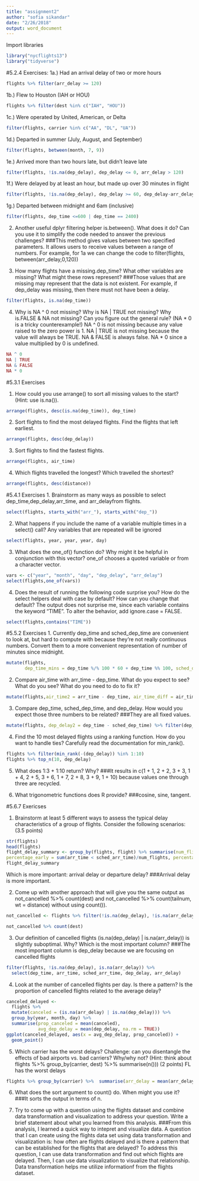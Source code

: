 ```yaml
---
title: "assignment2"
author: "sofia sikandar"
date: "2/26/2018"
output: word_document
---
```

Import libraries 
```r
library("nycflights13")
library("tidyverse")
```
#5.2.4 Exercises:
1a.)	Had an arrival delay of two or more hours
```r
flights %>% filter(arr_delay >= 120)
```

1b.)	Flew to Houston (IAH or HOU)
```r
flights %>% filter(dest %in% c("IAH", "HOU"))
```

1c.)	Were operated by United, American, or Delta
```r
filter(flights, carrier %in% c("AA", "DL", "UA"))
```

1d.)	Departed in summer (July, August, and September)
```r
filter(flights, between(month, 7, 9))
```

1e.)	Arrived more than two hours late, but didn’t leave late
```r
filter(flights, !is.na(dep_delay), dep_delay <= 0, arr_delay > 120)
```

1f.)	Were delayed by at least an hour, but made up over 30 minutes in flight
```r
filter(flights, !is.na(dep_delay), dep_delay >= 60, dep_delay-arr_delay > 30)
```

1g.)	Departed between midnight and 6am (inclusive)
```r
filter(flights, dep_time <=600 | dep_time == 2400)
```

2.	Another useful dplyr filtering helper is.between(). What does it do? Can you use it to simplify the code needed to answer the previous challenges?
###This method gives values between two specified parameters. It allows users to receive values between a range of numbers. For example, for 1a we can change the code to filter(flights, between(arr_delay,0,120))

3.	How many flights have a missing.dep_time? What other variables are missing? What might these rows represent?
###Those values that are missing may represent that the data is not existent. For example, if dep_delay was missing, then there must not have been a delay.
```r
filter(flights, is.na(dep_time))
```

4.	Why is NA ^ 0 not missing? Why is NA | TRUE not missing? Why is.FALSE & NA not missing? Can you figure out the general rule? (NA * 0 is a tricky counterexample!)
NA ^ 0 is not missing because any value raised to the zero power is 1. NA | TRUE is not missing because the value will always be TRUE. NA & FALSE is always false. NA * 0 since a value multiplied by 0 is undefined. 
```r
NA ^ 0 
NA | TRUE 
NA & FALSE 
NA * 0 
```
#5.3.1 Exercises

1.	How could you use arrange() to sort all missing values to the start? (Hint: use is.na()).
```r
arrange(flights, desc(is.na(dep_time)), dep_time)
```

2.	Sort flights to find the most delayed flights. Find the flights that left earliest.
```r
arrange(flights, desc(dep_delay))
```

3.	Sort flights to find the fastest flights.
```r
arrange(flights, air_time)
```

4.	Which flights travelled the longest? Which travelled the shortest?
```r
arrange(flights, desc(distance))
```

#5.4.1 Exercises
1.	Brainstorm as many ways as possible to select dep_time,dep_delay,arr_time, and arr_delayfrom flights.
```r
select(flights, starts_with("arr_"), starts_with("dep_"))
```

2.	What happens if you include the name of a variable multiple times in a select() call?
Any variables that are repeated will be ignored
```r
select(flights, year, year, year, day)
```

3.	What does the one_of() function do? Why might it be helpful in conjunction with this vector?
one_of chooses a quoted variable or from a character vector.
```r
vars <- c("year", "month", "day", "dep_delay", "arr_delay")
select(flights,one_of(vars))
```

4.	Does the result of running the following code surprise you? How do the select helpers deal with case by default? How can you change that default?
The output does not surprise me, since each variable contains the keyword "TIME". To alter the behavior, add ignore.case = FALSE. 
```r
select(flights,contains("TIME"))
```

#5.5.2 Exercises
1.	Currently dep_time and sched_dep_time are convenient to look at, but hard to compute with because they’re not really continuous numbers. Convert them to a more convenient representation of number of minutes since midnight.
```r
mutate(flights,
       dep_time_mins = dep_time %/% 100 * 60 + dep_time %% 100, sched_dep_time_mins = sched_dep_time %/% 100 * 60 + sched_dep_time %% 100) %>% select(dep_time, dep_time_mins, sched_dep_time, sched_dep_time_mins)
```

2.	Compare air_time with arr_time - dep_time. What do you expect to see? What do you see? What do you need to do to fix it?
```r
mutate(flights,air_time2 = arr_time - dep_time, air_time_diff = air_time2 - air_time) %>% filter(air_time_diff != 0) %>% select(air_time, air_time2, dep_time, arr_time, dest)
```

3.	Compare dep_time, sched_dep_time, and dep_delay. How would you expect those three numbers to be related?
###They are all fixed values. 
```r
mutate(flights, dep_delay2 = dep_time - sched_dep_time) %>% filter(dep_delay2 != dep_delay) %>% select(dep_time, sched_dep_time, dep_delay, dep_delay2)
```

4.	Find the 10 most delayed flights using a ranking function. How do you want to handle ties? Carefully read the documentation for min_rank().
```r
flights %>% filter(min_rank(-(dep_delay)) %in% 1:10)
flights %>% top_n(10, dep_delay)
```

5.	What does 1:3 + 1:10 return? Why?
###It results in c(1 + 1, 2 + 2, 3 + 3, 1 + 4, 2 + 5, 3 + 6, 1 + 7, 2 + 8, 3 + 9, 1 + 10) because values one through three are recycled. 

6.	What trigonometric functions does R provide?
###cosine, sine, tangent. 

#5.6.7 Exericses

1.	Brainstorm at least 5 different ways to assess the typical delay characteristics of a group of flights. Consider the following scenarios: (3.5 points)
```r
str(flights)
head(flights)
flight_delay_summary <- group_by(flights, flight) %>% summarise(num_flights = n(), percentage_on_time = sum(arr_time == sched_arr_time)/num_flights,
percentage_early = sum(arr_time < sched_arr_time)/num_flights, percentage_15_mins_early = sum(sched_arr_time - arr_time == 15)/num_flights, percentage_late = sum(arr_time > sched_arr_time)/num_flights,percentage_15_mins_late = sum(arr_time - sched_arr_time == 15)/num_flights, percentage_2_hours_late = sum(arr_time - sched_arr_time == 120)/num_flights)
flight_delay_summary
```

Which is more important: arrival delay or departure delay?
###Arrival delay is more important.

2.	Come up with another approach that will give you the same output as not_cancelled %>% count(dest) and not_cancelled %>% count(tailnum, wt = distance) without using count()).
```r
not_cancelled <- flights %>% filter(!is.na(dep_delay), !is.na(arr_delay))

not_cancelled %>% count(dest)
```

3.	Our definition of cancelled flights (is.na(dep_delay) | is.na(arr_delay)) is slightly suboptimal. Why? Which is the most important column?
###The most important column is dep_delay because we are focusing on cancelled flights
```r
filter(flights, !is.na(dep_delay), is.na(arr_delay)) %>%
  select(dep_time, arr_time, sched_arr_time, dep_delay, arr_delay)
```

4.	Look at the number of cancelled flights per day. Is there a pattern? Is the proportion of cancelled flights related to the average delay?
```r
canceled_delayed <- 
  flights %>%
  mutate(canceled = (is.na(arr_delay) | is.na(dep_delay))) %>%
  group_by(year, month, day) %>%
  summarise(prop_canceled = mean(canceled),
            avg_dep_delay = mean(dep_delay, na.rm = TRUE))
ggplot(canceled_delayed, aes(x = avg_dep_delay, prop_canceled)) +
  geom_point()
```

5.	Which carrier has the worst delays? Challenge: can you disentangle the effects of bad airports vs. bad carriers? Why/why not? (Hint: think about flights %>% group_by(carrier, dest) %>% summarise(n())) (2 points)
FL has the worst delays
```r
flights %>% group_by(carrier) %>%  summarise(arr_delay = mean(arr_delay, na.rm = TRUE)) %>% arrange(desc(arr_delay))
```

6.	What does the sort argument to count() do. When might you use it?
###It sorts the output in terms of n. 

7. Try to come up with a question using the flights dataset and combine data transformation and visualization to address your question. Write a brief statement about what you learned from this analysis.
###From this analysis, I learned a quick way to intepret and visualize data. A question that I can create using the flights data set using data transformation and visualization is: how often are flights delayed and is there a pattern that can be established for the flights that are delayed? To address this question, I can use data transformation and find out which flights are delayed. Then, I can use data visualization to visualize that relationship. Data transformation helps me utilize informationf from the flights dataset.


